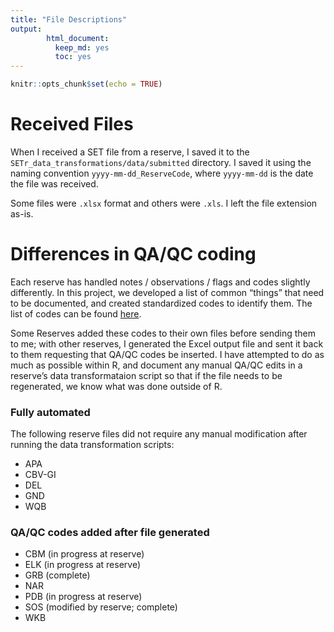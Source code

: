 ```yaml
---
title: "File Descriptions"
output: 
        html_document:
          keep_md: yes
          toc: yes
---
```


```r
knitr::opts_chunk$set(echo = TRUE)
```


# Received Files  

When I received a SET file from a reserve, I saved it to the `SETr_data_transformations/data/submitted` directory. I saved it using the naming convention `yyyy-mm-dd_ReserveCode`, where `yyyy-mm-dd` is the date the file was received.  

Some files were `.xlsx` format and others were `.xls`. I left the file extension as-is.  


# Differences in QA/QC coding  

Each reserve has handled notes / observations / flags and codes slightly differently. In this project, we developed a list of common "things" that need to be documented, and created standardized codes to identify them. The list of codes can be found [here](https://docs.google.com/spreadsheets/d/1cqxi_Bz1CjpticfrPLf1_GgsoN2g_V1jlV9gAbzN6xw/edit?usp=sharing).  

Some Reserves added these codes to their own files before sending them to me; with other reserves, I generated the Excel output file and sent it back to them requesting that QA/QC codes be inserted. I have attempted to do as much as possible within R, and document any manual QA/QC edits in a reserve's data transformataion script so that if the file needs to be regenerated, we know what was done outside of R.  

### Fully automated  

The following reserve files did not require any manual modification after running the data transformation scripts:  

+  APA  
+  CBV-GI  
+  DEL
+  GND  
+  WQB  



### QA/QC codes added after file generated  

+  CBM  (in progress at reserve)  
+  ELK  (in progress at reserve)  
+  GRB  (complete)
+  NAR  
+  PDB  (in progress at reserve)
+  SOS  (modified by reserve; complete)
+  WKB  